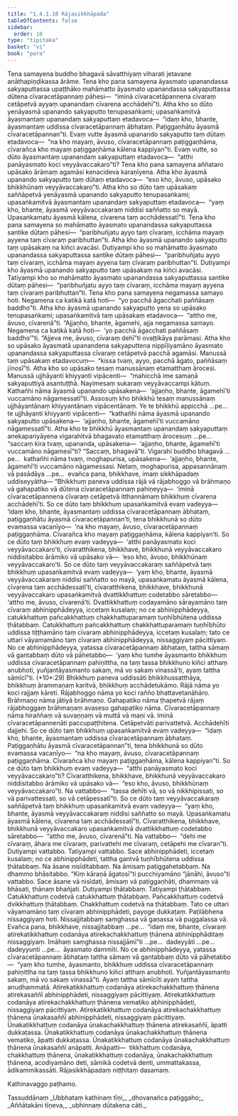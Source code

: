 ```yaml
---
title: "1.4.1.10 Rājasikkhāpada"
tableOfContents: false
sidebar:
  order: 10
type: "tipitaka"
basket: "vi"
book: "para"
---
```



<DynamicBreadcrumb />

<Division number="537" book="para" e="ch" v="1" p="323">

<Paragraph number="2070" book="para">
Tena samayena buddho bhagavā sāvatthiyaṃ viharati jetavane anāthapiṇḍikassa ārāme. Tena kho pana samayena āyasmato upanandassa sakyaputtassa upaṭṭhāko mahāmatto āyasmato upanandassa sakyaputtassa dūtena cīvaracetāpannaṃ pāhesi—  “iminā cīvaracetāpannena cīvaraṃ cetāpetvā ayyaṃ upanandaṃ cīvarena acchādehī”ti. Atha kho so dūto yenāyasmā upanando sakyaputto tenupasaṅkami; upasaṅkamitvā āyasmantaṃ upanandaṃ sakyaputtaṃ etadavoca—  “idaṃ kho, bhante, āyasmantaṃ uddissa cīvaracetāpannaṃ ābhataṃ. Paṭiggaṇhātu āyasmā cīvaracetāpannan”ti. Evaṃ vutte āyasmā upanando sakyaputto taṃ dūtaṃ etadavoca—  “na kho mayaṃ, āvuso, cīvaracetāpannaṃ paṭiggaṇhāma, cīvarañca kho mayaṃ paṭiggaṇhāma kālena kappiyan”ti. Evaṃ vutte, so dūto āyasmantaṃ upanandaṃ sakyaputtaṃ etadavoca—  “atthi panāyasmato koci veyyāvaccakaro”ti? Tena kho pana samayena aññataro upāsako ārāmaṃ agamāsi kenacideva karaṇīyena. Atha kho āyasmā upanando sakyaputto taṃ dūtaṃ etadavoca—  “eso kho, āvuso, upāsako bhikkhūnaṃ veyyāvaccakaro”ti. Atha kho so dūto taṃ upāsakaṃ saññāpetvā yenāyasmā upanando sakyaputto tenupasaṅkami; upasaṅkamitvā āyasmantaṃ upanandaṃ sakyaputtaṃ etadavoca—  “yaṃ kho, bhante, āyasmā veyyāvaccakaraṃ niddisi saññatto so mayā. Upasaṅkamatu āyasmā kālena, cīvarena taṃ acchādessatī”ti.
</Paragraph>

<Paragraph number="2071" book="para">
Tena kho pana samayena so mahāmatto āyasmato upanandassa sakyaputtassa santike dūtaṃ pāhesi—  “paribhuñjatu ayyo taṃ cīvaraṃ, icchāma mayaṃ ayyena taṃ cīvaraṃ paribhuttan”ti. Atha kho āyasmā upanando sakyaputto taṃ upāsakaṃ na kiñci avacāsi. Dutiyampi kho so mahāmatto āyasmato upanandassa sakyaputtassa santike dūtaṃ pāhesi—  “paribhuñjatu ayyo taṃ cīvaraṃ, icchāma mayaṃ ayyena taṃ cīvaraṃ paribhuttan”ti. Dutiyampi kho āyasmā upanando sakyaputto taṃ upāsakaṃ na kiñci avacāsi. Tatiyampi kho so mahāmatto āyasmato upanandassa sakyaputtassa santike dūtaṃ pāhesi—  “paribhuñjatu ayyo taṃ cīvaraṃ, icchāma mayaṃ ayyena taṃ cīvaraṃ paribhuttan”ti.
</Paragraph>

<Paragraph number="2072" book="para">
Tena kho pana samayena negamassa samayo hoti. Negamena ca katikā katā hoti—  “yo pacchā āgacchati paññāsaṃ baddho”ti. Atha kho āyasmā upanando sakyaputto yena so upāsako tenupasaṅkami; upasaṅkamitvā taṃ upāsakaṃ etadavoca—  “attho me, āvuso, cīvarenā”ti. “Ajjaṇho, bhante, āgamehi, ajja negamassa samayo. Negamena ca katikā katā hoti—  ‘yo pacchā āgacchati paññāsaṃ baddho’”ti. “Ajjeva me, āvuso, cīvaraṃ dehī”ti ovaṭṭikāya parāmasi. Atha kho so upāsako āyasmatā upanandena sakyaputtena nippīḷiyamāno āyasmato upanandassa sakyaputtassa cīvaraṃ cetāpetvā pacchā agamāsi. Manussā taṃ upāsakaṃ etadavocuṃ—  “kissa tvaṃ, ayyo, pacchā āgato, paññāsaṃ jīnosī”ti.
</Paragraph>

<Paragraph number="2073" book="para">
Atha kho so upāsako tesaṃ manussānaṃ etamatthaṃ ārocesi. Manussā ujjhāyanti khiyyanti vipācenti—  “mahicchā ime samaṇā sakyaputtiyā asantuṭṭhā. Nayimesaṃ sukaraṃ veyyāvaccampi kātuṃ. Kathañhi nāma āyasmā upanando upāsakena—  ‘ajjaṇho, bhante, āgamehī’ti vuccamāno nāgamessatī”ti.
</Paragraph>

<Paragraph number="2074" book="para">
Assosuṃ kho bhikkhū tesaṃ manussānaṃ ujjhāyantānaṃ khiyyantānaṃ vipācentānaṃ. Ye te bhikkhū appicchā …pe…  te ujjhāyanti khiyyanti vipācenti—  “kathañhi nāma āyasmā upanando sakyaputto upāsakena—  ‘ajjaṇho, bhante, āgamehī’ti vuccamāno nāgamessatī”ti.
</Paragraph>

<Paragraph number="2075" book="para">
Atha kho te bhikkhū āyasmantaṃ upanandaṃ sakyaputtaṃ anekapariyāyena vigarahitvā bhagavato etamatthaṃ ārocesuṃ …pe…  “saccaṃ kira tvaṃ, upananda, upāsakena—  ‘ajjaṇho, bhante, āgamehī’ti vuccamāno nāgamesī”ti? “Saccaṃ, bhagavā”ti. Vigarahi buddho bhagavā …pe…  kathañhi nāma tvaṃ, moghapurisa, upāsakena—  ‘ajjaṇho, bhante, āgamehī’ti vuccamāno nāgamessasi. Netaṃ, moghapurisa, appasannānaṃ vā pasādāya …pe…  evañca pana, bhikkhave, imaṃ sikkhāpadaṃ uddiseyyātha—
</Paragraph>

</Division>
<Division number="538" book="para" e="ch" v="1" p="325">

<Paragraph number="2076" book="para">
<Emphasis>“Bhikkhuṃ paneva uddissa rājā vā rājabhoggo vā brāhmaṇo vā gahapatiko vā dūtena cīvaracetāpannaṃ pahiṇeyya—  ‘iminā cīvaracetāpannena cīvaraṃ cetāpetvā itthannāmaṃ bhikkhuṃ cīvarena acchādehī’ti. So ce dūto taṃ bhikkhuṃ upasaṅkamitvā evaṃ vadeyya—  ‘idaṃ kho, bhante, āyasmantaṃ uddissa cīvaracetāpannaṃ ābhataṃ, paṭiggaṇhātu āyasmā cīvaracetāpannan’ti, tena bhikkhunā so dūto evamassa vacanīyo—  ‘na kho mayaṃ, āvuso, cīvaracetāpannaṃ paṭiggaṇhāma. Cīvarañca kho mayaṃ paṭiggaṇhāma, kālena kappiyan’ti. So ce dūto taṃ bhikkhuṃ evaṃ vadeyya—  ‘atthi panāyasmato koci veyyāvaccakaro’ti, cīvaratthikena, bhikkhave, bhikkhunā veyyāvaccakaro niddisitabbo ārāmiko vā upāsako vā—  ‘eso kho, āvuso, bhikkhūnaṃ veyyāvaccakaro’ti. So ce dūto taṃ veyyāvaccakaraṃ saññāpetvā taṃ bhikkhuṃ upasaṅkamitvā evaṃ vadeyya—  ‘yaṃ kho, bhante, āyasmā veyyāvaccakaraṃ niddisi saññatto so mayā, upasaṅkamatu āyasmā kālena, cīvarena taṃ acchādessatī’ti, cīvaratthikena, bhikkhave, bhikkhunā veyyāvaccakaro upasaṅkamitvā dvattikkhattuṃ codetabbo sāretabbo—  ‘attho me, āvuso, cīvarenā’ti. Dvattikkhattuṃ codayamāno sārayamāno taṃ cīvaraṃ abhinipphādeyya, iccetaṃ kusalaṃ; no ce abhinipphādeyya, catukkhattuṃ pañcakkhattuṃ chakkhattuparamaṃ tuṇhībhūtena uddissa ṭhātabbaṃ. Catukkhattuṃ pañcakkhattuṃ chakkhattuparamaṃ tuṇhībhūto uddissa tiṭṭhamāno taṃ cīvaraṃ abhinipphādeyya, iccetaṃ kusalaṃ; tato ce uttari vāyamamāno taṃ cīvaraṃ abhinipphādeyya, nissaggiyaṃ pācittiyaṃ. No ce abhinipphādeyya, yatassa cīvaracetāpannaṃ ābhataṃ, tattha sāmaṃ vā gantabbaṃ dūto vā pāhetabbo—  ‘yaṃ kho tumhe āyasmanto bhikkhuṃ uddissa cīvaracetāpannaṃ pahiṇittha, na taṃ tassa bhikkhuno kiñci atthaṃ anubhoti, yuñjantāyasmanto sakaṃ, mā vo sakaṃ vinassā’ti, ayaṃ tattha sāmīcī”</Emphasis>ti. (*10*:<Emphasis>29</Emphasis>)
</Paragraph>

</Division>
<Division number="539" book="para" e="ch" v="1" p="326">

<Paragraph number="2077" book="para">
<Emphasis>Bhikkhuṃ paneva uddissā</Emphasis>ti bhikkhussatthāya, bhikkhuṃ ārammaṇaṃ karitvā, bhikkhuṃ acchādetukāmo.
</Paragraph>

<Paragraph number="2078" book="para">
<Emphasis>Rājā</Emphasis> nāma yo koci rajjaṃ kāreti.
</Paragraph>

<Paragraph number="2079" book="para">
<Emphasis>Rājabhoggo</Emphasis> nāma yo koci rañño bhattavetanāhāro.
</Paragraph>

<Paragraph number="2080" book="para">
<Emphasis>Brāhmaṇo</Emphasis> nāma jātiyā brāhmaṇo.
</Paragraph>

<Paragraph number="2081" book="para">
<Emphasis>Gahapatiko</Emphasis> nāma ṭhapetvā rājaṃ rājabhoggaṃ brāhmaṇaṃ avaseso gahapatiko nāma.
</Paragraph>

<Paragraph number="2082" book="para">
<Emphasis>Cīvaracetāpannaṃ</Emphasis> nāma hiraññaṃ vā suvaṇṇaṃ vā muttā vā maṇi vā.
</Paragraph>

<Paragraph number="2083" book="para">
<Emphasis>Iminā cīvaracetāpannenā</Emphasis>ti paccupaṭṭhitena.
</Paragraph>

<Paragraph number="2084" book="para">
<Emphasis>Cetāpetvā</Emphasis>ti parivattetvā.
</Paragraph>

<Paragraph number="2085" book="para">
<Emphasis>Acchādehī</Emphasis>ti dajjehi.
</Paragraph>

<Paragraph number="2086" book="para">
So ce dūto taṃ bhikkhuṃ upasaṅkamitvā evaṃ vadeyya—  “idaṃ kho, bhante, āyasmantaṃ uddissa cīvaracetāpannaṃ ābhataṃ. Paṭiggaṇhātu āyasmā cīvaracetāpannan”ti, tena bhikkhunā so dūto evamassa vacanīyo—  “na kho mayaṃ, āvuso, cīvaracetāpannaṃ paṭiggaṇhāma. Cīvarañca kho mayaṃ paṭiggaṇhāma, kālena kappiyan”ti. So ce dūto taṃ bhikkhuṃ evaṃ vadeyya—  “atthi panāyasmato koci veyyāvaccakaro”ti? Cīvaratthikena, bhikkhave, bhikkhunā veyyāvaccakaro niddisitabbo ārāmiko vā upāsako vā—  “eso kho, āvuso, bhikkhūnaṃ veyyāvaccakaro”ti. Na vattabbo—  “tassa dehīti vā, so vā nikkhipissati, so vā parivattessati, so vā cetāpessatī”ti.
</Paragraph>

<Paragraph number="2087" book="para">
So ce dūto taṃ veyyāvaccakaraṃ saññāpetvā taṃ bhikkhuṃ upasaṅkamitvā evaṃ vadeyya—  “yaṃ kho, bhante, āyasmā veyyāvaccakaraṃ niddisi saññatto so mayā. Upasaṅkamatu āyasmā kālena, cīvarena taṃ acchādessatī”ti. Cīvaratthikena, bhikkhave, bhikkhunā veyyāvaccakaro upasaṅkamitvā dvattikkhattuṃ codetabbo sāretabbo—  “attho me, āvuso, cīvarenā”ti. Na vattabbo—  “dehi me cīvaraṃ, āhara me cīvaraṃ, parivattehi me cīvaraṃ, cetāpehi me cīvaran”ti.
</Paragraph>

<Paragraph number="2088" book="para">
Dutiyampi vattabbo. Tatiyampi vattabbo. Sace abhinipphādeti, iccetaṃ kusalaṃ; no ce abhinipphādeti, tattha gantvā tuṇhībhūtena uddissa ṭhātabbaṃ. Na āsane nisīditabbaṃ. Na āmisaṃ paṭiggahetabbaṃ. Na dhammo bhāsitabbo. “Kiṃ kāraṇā āgatosī”ti pucchiyamāno “jānāhi, āvuso”ti vattabbo. Sace āsane vā nisīdati, āmisaṃ vā paṭiggaṇhāti, dhammaṃ vā bhāsati, ṭhānaṃ bhañjati.
</Paragraph>

<Paragraph number="2089" book="para">
Dutiyampi ṭhātabbaṃ. Tatiyampi ṭhātabbaṃ. Catukkhattuṃ codetvā catukkhattuṃ ṭhātabbaṃ. Pañcakkhattuṃ codetvā dvikkhattuṃ ṭhātabbaṃ. Chakkhattuṃ codetvā na ṭhātabbaṃ. Tato ce uttari vāyamamāno taṃ cīvaraṃ abhinipphādeti, payoge dukkaṭaṃ. Paṭilābhena nissaggiyaṃ hoti. Nissajjitabbaṃ saṃghassa vā gaṇassa vā puggalassa vā. Evañca pana, bhikkhave, nissajjitabbaṃ …pe…  “idaṃ me, bhante, cīvaraṃ atirekatikkhattuṃ codanāya atirekachakkhattuṃ ṭhānena abhinipphāditaṃ nissaggiyaṃ. Imāhaṃ saṃghassa nissajjāmī”ti …pe…  dadeyyāti …pe…  dadeyyunti …pe…  āyasmato dammīti.
</Paragraph>

<Paragraph number="2090" book="para">
No ce abhinipphādeyya, yatassa cīvaracetāpannaṃ ābhataṃ tattha sāmaṃ vā gantabbaṃ dūto vā pāhetabbo—  “yaṃ kho tumhe, āyasmanto, bhikkhuṃ uddissa cīvaracetāpannaṃ pahiṇittha na taṃ tassa bhikkhuno kiñci atthaṃ anubhoti. Yuñjantāyasmanto sakaṃ, mā vo sakaṃ vinassā”ti.
</Paragraph>

<Paragraph number="2091" book="para">
<Emphasis>Ayaṃ tattha sāmīcī</Emphasis>ti ayaṃ tattha anudhammatā.
</Paragraph>

</Division>
<Division number="540" book="para" e="ch" v="1" p="327">

<Paragraph number="2092" book="para">
Atirekatikkhattuṃ codanāya atirekachakkhattuṃ ṭhānena atirekasaññī abhinipphādeti, nissaggiyaṃ pācittiyaṃ. Atirekatikkhattuṃ codanāya atirekachakkhattuṃ ṭhānena vematiko abhinipphādeti, nissaggiyaṃ pācittiyaṃ. Atirekatikkhattuṃ codanāya atirekachakkhattuṃ ṭhānena ūnakasaññī abhinipphādeti, nissaggiyaṃ pācittiyaṃ.
</Paragraph>

<Paragraph number="2093" book="para">
Ūnakatikkhattuṃ codanāya ūnakachakkhattuṃ ṭhānena atirekasaññī, āpatti dukkaṭassa. Ūnakatikkhattuṃ codanāya ūnakachakkhattuṃ ṭhānena vematiko, āpatti dukkaṭassa. Ūnakatikkhattuṃ codanāya ūnakachakkhattuṃ ṭhānena ūnakasaññī anāpatti.
</Paragraph>

</Division>
<Division number="541" book="para" e="ch" v="1" p="328">

<Paragraph number="2094" book="para">
Anāpatti—  tikkhattuṃ codanāya, chakkhattuṃ ṭhānena, ūnakatikkhattuṃ codanāya, ūnakachakkhattuṃ ṭhānena, acodiyamāno deti, sāmikā codetvā denti, ummattakassa, ādikammikassāti.

</Paragraph>
</Division>

<Paragraph number="2095" type="center" book="para">
Rājasikkhāpadaṃ niṭṭhitaṃ dasamaṃ.

  
Kathinavaggo paṭhamo.



</Paragraph>

<Paragraph number="2096" type="center" book="para">
Tassuddānaṃ


</Paragraph>

<Paragraph number="2097" type="verses" book="para">
_Ubbhataṃ kathinaṃ tīṇi,_  
_dhovanañca paṭiggaho;_  
_Aññātakāni tīṇeva,_  
_ubhinnaṃ dūtakena cāti._
</Paragraph>